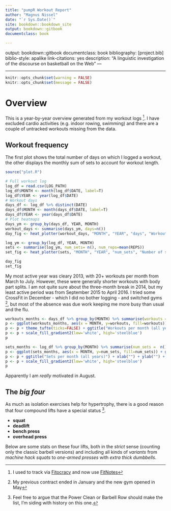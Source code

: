 ```yaml
---
title: "pumpR Workout Report"
author: "Magnus Nissel"
date: "`r Sys.Date()`"
site: bookdown::bookdown_site
output: bookdown::gitbook
documentclass: book

--- 
```

output: bookdown::gitbook
documentclass: book
bibliography: [project.bib]
biblio-style: apalike
link-citations: yes
description: "A linguistic investigation of the discourse on basketball on the Web"
---

---

```r
knitr::opts_chunk$set(warning = FALSE)
knitr::opts_chunk$set(message = FALSE)
```

# Overview
This is a year-by-year overview generated from my workout logs ^[I used to track via [Fitocracy](https://www.fitocracy.com) and now use [FitNotes](https://play.google.com/store/apps/details?id=com.github.jamesgay.fitnotes)]. I have excluded cardio activities (e.g. indoor rowing, swimming) and there are a couple of untracked workouts missing from the data. 

## Workout frequency
The first plot shows the total number of days on which I logged a workout, the other displays the monthly sum of sets to account for workout length. 

```r
source("plot.R")

# Full workout log
log_df = read.csv(LOG_PATH)
log_df$MONTH <- month(log_df$DATE, label=T)
log_df$YEAR <- year(log_df$DATE)
# Workout days
days_df <- log_df %>% distinct(DATE)
days_df$MONTH <- month(days_df$DATE, label=T)
days_df$YEAR <- year(days_df$DATE)
# Plot heatmaps
days_ym <- group_by(days_df, YEAR, MONTH)
workout_days <- summarise(days_ym, days=n())
day_fig <- heat_plotter(workout_days, "MONTH", "YEAR", "days", "Workout days", "Workouts per month by year")

log_ym <- group_by(log_df, YEAR, MONTH)
sets <- summarise(log_ym, num_sets= n(), num_reps=mean(REPS))
set_fig <- heat_plotter(sets, "MONTH", "YEAR", "num_sets", "Number of sets", "Sets per month by year")

day_fig
set_fig
```

My most active year was cleary 2013, with 20+ workouts per month from March to July. However, these were generally shorter workouts with body part splits. I am not quite
sure about the three-month break in 2014, but my least active period was from September 2015 to April 2016. I tried some CrossFit in December - which I did no bother logging - and switched gyms ^[My previous contract ended in January and the new gym opened in May], but most of the absence was due work keeping me more busy than usual and the flu.

```r
workouts_months <- days_df %>% group_by(MONTH) %>% summarise(workouts =  n())
p <- ggplot(workouts_months, aes(x = MONTH, y=workouts, fill=workouts)) + geom_bar(stat = "identity") 
p <- p + theme_tufte(ticks=FALSE) + ggtitle("Workouts per month (all years)") + xlab("") + ylab("") 
p <- p + scale_fill_gradient2(low='white', high='steelblue')
p

sets_months <- log_df %>% group_by(MONTH) %>% summarise(num_sets =  n())
p <- ggplot(sets_months, aes(x = MONTH, y=num_sets, fill=num_sets)) + geom_bar(stat = "identity") 
p <- p + ggtitle("Sets per month (all years)") + xlab("") + ylab("") + theme_tufte(ticks=FALSE)
p <- p + scale_fill_gradient2(low='white', high='steelblue')
p

```

Apparently I am *really* motivated in August.

## The _big four_

As much as isolation exercises help for hypertrophy, there is a good reason that four compound lifts have a special status ^[Feel free to argue that the Power Clean or Barbell Row should make the list, I'm siding with history on this one.].

  - **squat**
  - **deadlift**
  - **bench press**
  - **overhead press**

Below are some stats on these four lifts, both in the _strict_ sense (counting only the classic barbell versions) and including all kinds of _variants_ from _machine hack squats_ to _one-armed presses_ with _extra thick dumbbells_.



